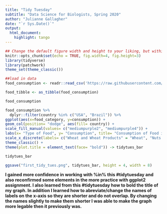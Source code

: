 ```yaml
---
title: "Tidy Tuesday"
subtitle: "Data Science for Biologists, Spring 2020"
author: "Julianne Gallagher"
date: "`r Sys.Date()`"
output: 
  html_document:
    highlight: tango
---
```


<!-- SETUP CODE CHUNK -->
```r
## Change the default figure width and height to your liking, but within reason.
knitr::opts_chunk$set(echo = TRUE, fig.width=4, fig.height=3)
library(tidyverse)
library(patchwork)
theme_set(theme_classic())
```



```r
##load in data
food_consumption <- readr::read_csv('https://raw.githubusercontent.com/rfordatascience/tidytuesday/master/data/2020/2020-02-18/food_consumption.csv')

food_tibble <- as_tibble(food_consumption)

food_consumption
```




```r
food_consumption %>%
  dplyr::filter(country %in% c("USA", "Brazil")) %>%
ggplot(aes(x=food_category, y=consumption)) + 
geom_col(position= "dodge", aes(fill= country)) + 
scale_fill_manual(values= c("mediumpurple2", "mediumpurple4")) + 
labs(x= "Type of Food", y= "Consumption", title= "Consumption of Food in Brazil vs. USA", fill= "Country") + 
scale_x_discrete(labels= c("Wheat and Wheat Products" = "Wheat", "Nuts inc. Peanut Butter" = "Nuts", "Milk - inc. cheese" = "Dairy")) +
theme_classic() +
theme(plot.title = element_text(face= "bold")) -> tidytues_bar

tidytues_bar

ggsave("first_tidy_tues.png", tidytues_bar, height = 4, width = 8)

```
    
    
**I gained more confidence in working with %in% this #tidytuesday and also reconfirmed some elements in the more practice with ggplot2 assignment. I also learned from this #tidytuesday how to bold the title of my graph. In addition I learned how to abreviate/change the names of labels on the x-axis so they are shorter and do not overlap. By changing the names slightly to make them shorter I was able to make the graph more legable then it previously was.**

